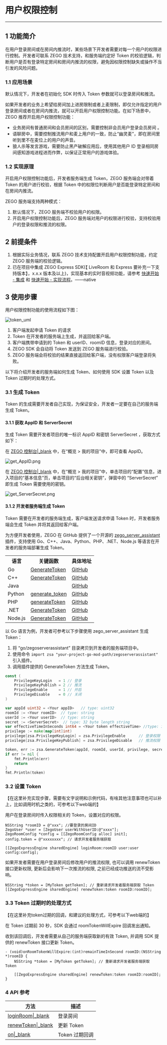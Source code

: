 # 用户权限控制

---

## 1 功能简介

在用户登录房间或在房间内推流时，某些场景下开发者需要对每一个用户的权限进行控制。开发者可联系 ZEGO 技术支持，和服务端约定好 Token 的校验逻辑，判断用户是否有登录特定房间和房间内推流的权限，避免因权限控制缺失或操作不当引发的风险问题。

### 1.1 应用场景

默认情况下，开发者在初始化 SDK 时传入 Token 参数就可以登录房间和推流。

如果开发者的业务上希望给房间加上进房限制或者上麦限制，即仅允许指定的用户登录房间或者在房间内推流，就可以开启用户权限控制功能。在如下场景中，ZEGO 推荐开启用户权限控制功能：

- 业务房间有普通房间和会员房间的区别，需要控制非会员用户登录会员房间 。
- 语聊房中，需要控制推流用户和麦上用户的一致，防止“幽灵麦”，即在房间里听到里不在麦位上的用户的声音。
- 狼人杀等发言游戏，需要防止黑产破解应用后，使用其他用户 ID 登录相同房间感知游戏进程进而作弊，以保证正常用户的游戏体验。


### 1.2 实现原理

开启用户权限控制功能后，开发者服务端生成 Token，ZEGO 服务端会对带着 Token 的用户进行校验，根据 Token 中的权限位判断用户是否能登录特定房间和在房间内推流。

ZEGO 服务端支持两种模式：

1. 默认情况下，ZEGO 服务端不校验用户的权限。
2. 开启用户权限控制功能后，ZEGO 服务端对用户的权限进行校验，支持校验用户的登录权限和推流的权限。

## 2 前提条件

1. 根据实际业务情况，联系 ZEGO 技术支持配置开启用户权限控制功能，约定 ZEGO 服务端的校验逻辑。
2. 已在项目中集成 ZEGO Express SDK(【 LiveRoom 和 Express 要补充一下支持版本】，x.x.x 版本及以上)，实现基本的实时音视频功能，请参考 [快速开始 - 集成](!Integration/SDK_Integration) 和 [快速开始 - 实现流程](!Integration/Solution_Implementation_Integration)。——native


## 3 使用步骤

用户权限控制功能的使用流程如下图：

![token_uml](/Pics/QuickStart/token_uml.png)

1. 客户端发起申请 Token 的请求
2. Token 在开发者的服务端上生成，并返回给客户端。
3. 客户端携带申请到的 Token 和 userID、roomID 信息，登录对应的房间。
4. ZEGO SDK 会自动将 Token 发送到 ZEGO 服务端进行校验。
5. ZEGO 服务端会将校验的结果直接返回给客户端，没有权限客户端登录将失败。


以下将介绍开发者的服务端如何生成 Token、如何使用 SDK 设置 Token 以及 Token 过期时的处理方式。

### 3.1 生成 Token

<div class="mk-warning">


Token 的生成需要开发者自己实现，为保证安全，开发者一定要在自己的服务端生成 Token。 
</div>



#### 3.1.1 获取 AppID 和 ServerSecret

生成 Token 需要开发者项目的唯一标识 AppID 和密钥 ServerSecret ，获取方式如下：

在 [ZEGO 控制台\|_blank](https://console.zego.im/) 中，在“概览 > 我的项目”中，即可查看 AppID。

![get_AppID.png](/Pics/QuickStart/get_AppID.png)

在 [ZEGO 控制台\|_blank](https://console.zego.im/) 中，在“概览 > 我的项目”中，单击项目的“配置”信息，进入项目的“基本信息”页，单击项目的“后台相关密钥”，弹窗中的 “ServerSecret” 即生成 Token 需要使用的密钥。

![get_ServerSecret.png](/Pics/QuickStart/get_ServerSecret.png)


#### 3.1.2 开发者服务端生成 Token

Token 需要在开发者的服务端生成，客户端发送请求申请 Token 时，开发者服务端会生成 Token 并将其返回给客户端。

为方便开发者使用，ZEGO 在 GitHub 提供了一个开源的 [zego_server_assistant](https://github.com/zegoim/zego_server_assistant) 插件，支持使用 Go、C++、Java、Python、PHP、.NET、Node.js 等语言在开发者的服务端部署生成 Token。


<table>
  <colgroup>
    <col>
    <col>
    <col>
  </colgroup>
  <tbody><tr>
    <th>语言</th>
    <th>关键函数</th>
    <th>具体地址</th>
  </tr>
  <tr>
    <td>Go</td>
    <td><a target="_blank" href="https://github.com/zegoim/zego_server_assistant/blob/release/github/go/zegoserverassistant/token.go">GenerateToken</a></td>
    <td><a target="_blank" href="https://github.com/zegoim/zego_server_assistant/tree/release/github/go">GitHub</a></td>
  </tr>
  <tr>
    <td>C++</td>
    <td><a target="_blank" href="https://github.com/zegoim/zego_server_assistant/blob/release/github/c%2B%2B/kernel/impl/ZegoServerAssistant.cpp">GenerateToken</a></td>
    <td><a target="_blank" href="https://github.com/zegoim/zego_server_assistant/tree/release/github/c%2B%2B">GitHub</a></td>
  </tr>
  <tr>
    <td>Java</td>
    <td><a target="_blank" href=""></a></td>
    <td><a target="_blank" href="">GitHub</a></td>
  </tr>
  <tr>
    <td>Python</td>
    <td><a target="_blank" href="https://github.com/zegoim/zego_server_assistant/blob/release/github/python/src/zego_server_assistant.py">generate_token</a></td>
    <td><a target="_blank" href="https://github.com/zegoim/zego_server_assistant/tree/release/github/python">GitHub</a></td>
  </tr>
  <tr>
    <td>PHP</td>
    <td><a target="_blank" href="https://github.com/zegoim/zego_server_assistant/blob/release/github/php/src/ZEGO/ZegoServerAssistant.php">generateToken</a></td>
    <td><a target="_blank" href="https://github.com/zegoim/zego_server_assistant/tree/release/github/php">GitHub</a></td>
  </tr>
  <tr>
    <td>.NET</td>
    <td><a target="_blank" href="https://github.com/zegoim/zego_server_assistant/blob/release/github/.net/src/ZegoServerAssistant/GenerateToken.cs">GenerateToken</a></td>
    <td><a target="_blank" href="https://github.com/zegoim/zego_server_assistant/tree/release/github/.net">GitHub</a></td>
  </tr>
  <tr>
    <td>Node.js</td>
    <td><a target="_blank" href="https://github.com/zegoim/zego_server_assistant/tree/release/github/nodejs/server">GenerateToken</a></td>
    <td><a target="_blank" href="https://github.com/zegoim/zego_server_assistant/tree/release/github/nodejs">GitHub</a></td>
  </tr>
</tbody></table>




以 Go 语言为例，开发者可参考以下步骤使用 zego_server_assistant 生成 Token：


1. 将 “go/zegoserverassistant” 目录拷贝到开发者的服务端项目中。
2. 使用命令 `import zsa "your-project-go-mod-path/zegoserverassistant"` 引入插件。
3. 调用插件提供的 GenerateToken 方法生成 Token。




```go
const (
	PrivilegeKeyLogin   = 1 // 登录
	PrivilegeKeyPublish = 2 // 推流
	PrivilegeEnable     = 1 // 开启
	PrivilegeDisable    = 0 // 关闭
)

var appId uint32 = <Your appID>   // type: uint32
roomId := <Your roomID>  // type: string
userId := <Your userID>  // type: string
secret := <ServerSecret>  // type: 32 byte length string
var effectiveTimeInSeconds int64 = <Your token effectiveTime> //type: int64; unit: s
privilege := make(map[int]int)
privilege[zsa.PrivilegeKeyLogin] = zsa.PrivilegeEnable      // 登录权限
privilege[zsa.PrivilegeKeyPublish] = zsa.PrivilegeDisable   // 推流权限

token, err := zsa.GenerateToken(appId, roomId, userId, privilege, secret, effectiveTimeInSeconds)
if err != nil {
    fmt.Println(err)
    return
}
fmt.Println(token)
```


### 3.2 设置 Token 

【在这里补充实现步骤，需要有文字说明和示例代码，有啥其他注意事项也可以补上，比如调用时机之类的，可参考以下web端的】


用户在登录房间时传入权限相关的 Token，设置对应的权限。

```objc
NSString *roomID = @"xxx"; //要登录的房间ID
ZegoUser *user = [ZegoUser userWithUserID:@"xxxx"];
ZegoRoomConfig *config = [[ZegoRoomConfig alloc] init];
config.token = @"xxxxxxxx"; // 请求开发者服务端获取

[[ZegoExpressEngine sharedEngine] loginRoom:roomID user:user config:config];
```

如果开发者需要在用户登录房间后修改用户的推流权限, 也可以调用 renewToken 接口更新权限, 更新后会影响下一次推流的权限, 之前已经成功推送的流不受影响。


```objc
NSString *token = [MyToken getToken]; // 重新请求开发者服务端获取 Token
[[ZegoExpressEngine sharedEngine] renewToken:token roomID:roomID];
```


### 3.3 Token 过期时的处理方式

【在这里补充token过期的回调，和建议的处理方式，可参考以下web端的】

在 Token 过期前 30 秒，SDK 会通过 roomTokenWillExpire 回调发出通知。

收到该回调后，开发者需要从自己的服务端获取新的有效 Token, 并调用 SDK 提供的 renewToken 接口更新 Token。

```objc
- (void)onRoomTokenWillExpire:(int)remainTimeInSecond roomID:(NSString *)roomID {
    NSString *token = [MyToken getToken]; // 重新请求开发者服务端获取 Token
    
    [[ZegoExpressEngine sharedEngine] renewToken:token roomID:roomID];
}
```


### 4 API 参考

| 方法 | 描述 |
|-------|--------|
| [loginRoom\|_blank](https://doc-zh.zego.im/article/api?doc=Express_Video_SDK_API~javascript_web~class~ZegoExpressEngine#use-video-device) | 登录房间 |
| [renewToken\|_blank](https://doc-zh.zego.im/article/api?doc=Express_Video_SDK_API~javascript_web~class~ZegoExpressEngine#renew-token) | 更新 Token |
| [on\|_blank](https://doc-zh.zego.im/article/api?doc=Express_Video_SDK_API~javascript_web~interface~ZegoRTMEvent#room-extra-info-update) | Token 过期回调 |
